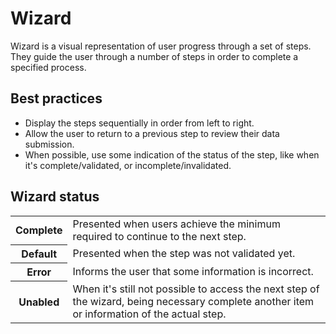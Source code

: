 # Wizard

Wizard is a visual representation of user progress through a set of steps. They guide the user through a number of steps in order to complete a specified process.

## Best practices

- Display the steps sequentially in order from left to right.
- Allow the user to return to a previous step to review their data submission.
- When possible, use some indication of the status of the step, like when it's complete/validated, or incomplete/invalidated.

## Wizard status

<table>
  <tr>
    <th width={160}>Complete</th>
    <td>Presented when users achieve the minimum required to continue to the next step.</td>
  </tr>
  <tr>
    <th>Default</th>
    <td>Presented when the step was not validated yet.</td>
  </tr>
  <tr>
    <th>Error</th>
    <td>Informs the user that some information is incorrect.</td>
  </tr>
  <tr>
    <th>Unabled</th>
    <td>
      When it's still not possible to access the next step of the wizard, being necessary complete another item or
      information of the actual step.
    </td>
  </tr>
</table>
